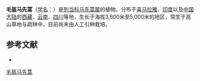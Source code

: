 {{Speciesbox
| name = 毛盔马先蒿
| status = 
| status_system = 
| image =
| genus = Pedicularis
| species = trichoglossa
| authority = Hk. f. Fl.
}}

'''毛盔马先蒿'''（[[学名|学名]]：{{lang|la|''Pedicularis trichoglossa''}}）是[[列当科|列当科]][[马先蒿属|马先蒿属]]的植物。分布于[[喜马拉雅|喜马拉雅]]、[[印度|印度]]以及[[中国大陆|中国大陆]]的[[西藏|西藏]]、[[云南|云南]]、[[四川|四川]]等地，生长于海拔3,600米至5,000米的地区，常生于高山草地与疏林中，目前尚未由人工引种栽培。

== 参考文献 ==
<div class="references-small">
* {{cite web| url =http://www.bioinfo.cn/db05/KmzwSpecies.php?action=view&id=21507| title =毛盔马先蒿| work =《中国高等植物数据库全库》| publisher =中国科学院微生物研究所| author =昆明植物研究所| accessdate =2009-02-25| archive-date =2018-06-28| archive-url =https://web.archive.org/web/20180628204035/http://www.bioinfo.cn/db05/KmzwSpecies.php?action=view| dead-url =yes}}
</div>
{{Taxonbar|from=Q11127830}}

[[Category:马先蒿属|毛盔马先蒿]]


{{植物小作品}}